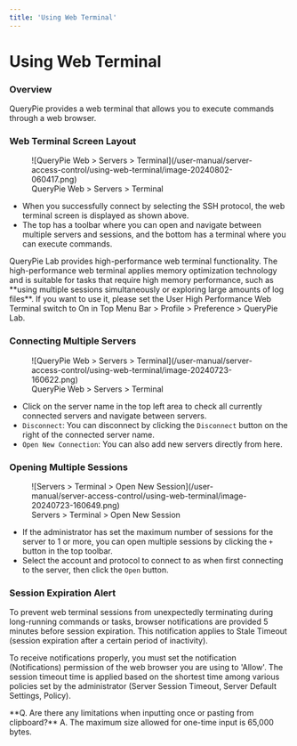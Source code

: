 ```yaml
---
title: 'Using Web Terminal'
---
```



# Using Web Terminal

### Overview

QueryPie provides a web terminal that allows you to execute commands through a web browser.

### Web Terminal Screen Layout

<figure data-layout="center" data-align="center">
![QueryPie Web &gt; Servers &gt; Terminal](/user-manual/server-access-control/using-web-terminal/image-20240802-060417.png)
<figcaption>
QueryPie Web &gt; Servers &gt; Terminal
</figcaption>
</figure>

* When you successfully connect by selecting the SSH protocol, the web terminal screen is displayed as shown above.
* The top has a toolbar where you can open and navigate between multiple servers and sessions, and the bottom has a terminal where you can execute commands.

<Callout type="info">
QueryPie Lab provides high-performance web terminal functionality. The high-performance web terminal applies memory optimization technology and is suitable for tasks that require high memory performance, such as **using multiple sessions simultaneously or exploring large amounts of log files**.
If you want to use it, please set the User High Performance Web Terminal switch to On in Top Menu Bar &gt; Profile &gt; Preference &gt; QueryPie Lab.
</Callout>

### Connecting Multiple Servers

<figure data-layout="center" data-align="center">
![QueryPie Web &gt; Servers &gt; Terminal](/user-manual/server-access-control/using-web-terminal/image-20240723-160622.png)
<figcaption>
QueryPie Web &gt; Servers &gt; Terminal
</figcaption>
</figure>

* Click on the server name in the top left area to check all currently connected servers and navigate between servers.
* `Disconnect`: You can disconnect by clicking the `Disconnect` button on the right of the connected server name.
* `Open New Connection`: You can also add new servers directly from here.

### Opening Multiple Sessions

<figure data-layout="center" data-align="center">
![Servers &gt; Terminal &gt; Open New Session](/user-manual/server-access-control/using-web-terminal/image-20240723-160649.png)
<figcaption>
Servers &gt; Terminal &gt; Open New Session
</figcaption>
</figure>

* If the administrator has set the maximum number of sessions for the server to 1 or more, you can open multiple sessions by clicking the `+` button in the top toolbar.
* Select the account and protocol to connect to as when first connecting to the server, then click the `Open` button.

### Session Expiration Alert

To prevent web terminal sessions from unexpectedly terminating during long-running commands or tasks, browser notifications are provided 5 minutes before session expiration. This notification applies to Stale Timeout (session expiration after a certain period of inactivity).

To receive notifications properly, you must set the notification (Notifications) permission of the web browser you are using to 'Allow'. The session timeout time is applied based on the shortest time among various policies set by the administrator (Server Session Timeout, Server Default Settings, Policy).

<Callout type="info">
**Q. Are there any limitations when inputting once or pasting from clipboard?**
A. The maximum size allowed for one-time input is 65,000 bytes.
</Callout>
